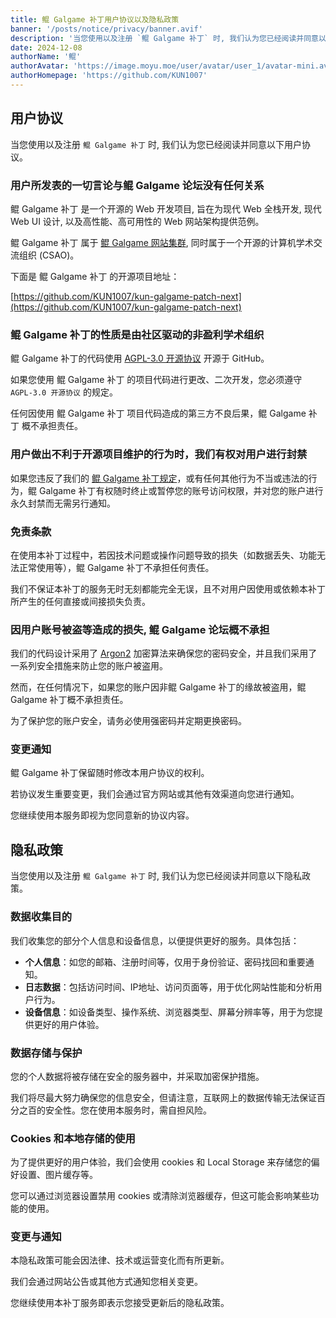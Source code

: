 ```yaml
---
title: 鲲 Galgame 补丁用户协议以及隐私政策
banner: '/posts/notice/privacy/banner.avif'
description: '当您使用以及注册 `鲲 Galgame 补丁` 时, 我们认为您已经阅读并同意以下用户协议, 用户所发表的一切言论与鲲 Galgame 论坛没有任何关系, 鲲 Galgame 补丁 的性质是由社区驱动的非盈利学术组织'
date: 2024-12-08
authorName: '鲲'
authorAvatar: 'https://image.moyu.moe/user/avatar/user_1/avatar-mini.avif'
authorHomepage: 'https://github.com/KUN1007'
---
```


## 用户协议

当您使用以及注册 `鲲 Galgame 补丁` 时, 我们认为您已经阅读并同意以下用户协议。

### 用户所发表的一切言论与鲲 Galgame 论坛没有任何关系

鲲 Galgame 补丁 是一个开源的 Web 开发项目, 旨在为现代 Web 全栈开发, 现代 Web UI 设计, 以及高性能、高可用性的 Web 网站架构提供范例。

鲲 Galgame 补丁 属于 [鲲 Galgame 网站集群](https://nav.kungal.org), 同时属于一个开源的计算机学术交流组织 (CSAO)。

下面是 鲲 Galgame 补丁 的开源项目地址：

[https://github.com/KUN1007/kun-galgame-patch-next](https://github.com/KUN1007/kun-galgame-patch-next)

### 鲲 Galgame 补丁的性质是由社区驱动的非盈利学术组织

鲲 Galgame 补丁的代码使用 [AGPL-3.0 开源协议](https://www.gnu.org/licenses/gpl-3.0.en.html) 开源于 GitHub。

如果您使用 鲲 Galgame 补丁 的项目代码进行更改、二次开发，您必须遵守 `AGPL-3.0 开源协议` 的规定。

任何因使用 鲲 Galgame 补丁 项目代码造成的第三方不良后果，鲲 Galgame 补丁 概不承担责任。

### 用户做出不利于开源项目维护的行为时，我们有权对用户进行封禁

如果您违反了我们的 [鲲 Galgame 补丁规定](/about/notice/rule)，或有任何其他行为不当或违法的行为，鲲 Galgame 补丁有权随时终止或暂停您的账号访问权限，并对您的账户进行永久封禁而无需另行通知。

### 免责条款

在使用本补丁过程中，若因技术问题或操作问题导致的损失（如数据丢失、功能无法正常使用等），鲲 Galgame 补丁不承担任何责任。

我们不保证本补丁的服务无时无刻都能完全无误，且不对用户因使用或依赖本补丁所产生的任何直接或间接损失负责。

### 因用户账号被盗等造成的损失, 鲲 Galgame 论坛概不承担

我们的代码设计采用了 [Argon2](https://en.wikipedia.org/wiki/Argon2) 加密算法来确保您的密码安全，并且我们采用了一系列安全措施来防止您的账户被盗用。

然而，在任何情况下，如果您的账户因非鲲 Galgame 补丁的缘故被盗用，鲲 Galgame 补丁概不承担责任。

为了保护您的账户安全，请务必使用强密码并定期更换密码。

### 变更通知

鲲 Galgame 补丁保留随时修改本用户协议的权利。

若协议发生重要变更，我们会通过官方网站或其他有效渠道向您进行通知。

您继续使用本服务即视为您同意新的协议内容。

## 隐私政策

当您使用以及注册 `鲲 Galgame 补丁` 时, 我们认为您已经阅读并同意以下隐私政策。

### 数据收集目的

我们收集您的部分个人信息和设备信息，以便提供更好的服务。具体包括：

- **个人信息**：如您的邮箱、注册时间等，仅用于身份验证、密码找回和重要通知。
- **日志数据**：包括访问时间、IP地址、访问页面等，用于优化网站性能和分析用户行为。
- **设备信息**：如设备类型、操作系统、浏览器类型、屏幕分辨率等，用于为您提供更好的用户体验。

### 数据存储与保护

您的个人数据将被存储在安全的服务器中，并采取加密保护措施。

我们将尽最大努力确保您的信息安全，但请注意，互联网上的数据传输无法保证百分之百的安全性。您在使用本服务时，需自担风险。

### Cookies 和本地存储的使用

为了提供更好的用户体验，我们会使用 cookies 和 Local Storage 来存储您的偏好设置、图片缓存等。

您可以通过浏览器设置禁用 cookies 或清除浏览器缓存，但这可能会影响某些功能的使用。

### 变更与通知

本隐私政策可能会因法律、技术或运营变化而有所更新。

我们会通过网站公告或其他方式通知您相关变更。

您继续使用本补丁服务即表示您接受更新后的隐私政策。
